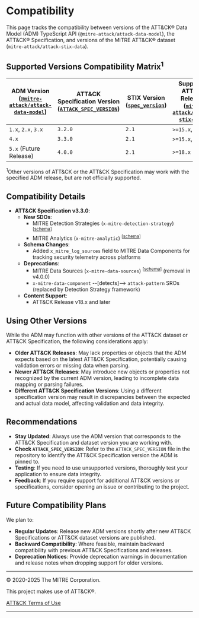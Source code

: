 
# Compatibility

<WorkInProgressNotice />

This page tracks the compatibility between versions of the ATT&CK® Data Model (ADM) TypeScript API (`@mitre-attack/attack-data-model`), the ATT&CK® Specification, and versions of the MITRE ATT&CK® dataset (`mitre-attack/attack-stix-data`).

## Supported Versions Compatibility Matrix<sup>1</sup>

| ADM Version ([`@mitre-attack/attack-data-model`](https://www.npmjs.com/package/@mitre-attack/attack-data-model)) | ATT&CK Specification Version ([`ATTACK_SPEC_VERSION`](https://github.com/mitre-attack/attack-data-model/blob/main/ATTACK_SPEC_VERSION)) | STIX Version ([`spec_version`](https://oasis-open.github.io/cti-documentation/resources#stix-21-specification)) | Supported ATT&CK Releases ([`mitre-attack/attack-stix-data`](https://github.com/mitre-attack/attack-stix-data/)) |
|-------------------------------------------------|------------------------------------------------------|-------------------------------|-------------------------------------------------------------|
| `1.x`, `2.x`, `3.x`                                   | `3.2.0`                                                | `2.1`                           | `>=15.x`, `<=17.x`                                              |
| `4.x`                                             | `3.3.0`                                                | `2.1`                           | `>=15.x`, `<=18.x`                                              |
| `5.x` (Future Release)                            | `4.0.0`                                                | `2.1`                           | `>=18.x`                                                      |

<sup>1</sup>Other versions of ATT&CK or the ATT&CK Specification may work with the specified ADM release, but are not officially supported.
## Compatibility Details

- **ATT&CK Specification v3.3.0**:
  - **New SDOs**:
    - MITRE Detection Strategies (`x-mitre-detection-strategy`) <sup>[[schema](../../schemas/sdo/detection-strategy.schema)]</sup>
    - MITRE Analytics (`x-mitre-analytic`) <sup>[[schema](../../schemas/sdo/analytic.schema)]</sup>
  - **Schema Changes**:
    - Added `x_mitre_log_sources` field to MITRE Data Components for tracking security telemetry across platforms
  - **Deprecations**:
    - MITRE Data Sources (`x-mitre-data-sources`) <sup>[[schema](../../schemas/sdo/data-source.schema)]</sup> (removal in v4.0.0)
    - `x-mitre-data-component` --[detects]--> `attack-pattern` SROs (replaced by Detection Strategy framework)
  - **Content Support**:
    - ATT&CK Release v18.x and later

## Using Other Versions

While the ADM may function with other versions of the ATT&CK dataset or ATT&CK Specification, the following considerations apply:

- **Older ATT&CK Releases**: May lack properties or objects that the ADM expects based on the latest ATT&CK Specification, potentially causing validation errors or missing data when parsing.
- **Newer ATT&CK Releases**: May introduce new objects or properties not recognized by the current ADM version, leading to incomplete data mapping or parsing failures.
- **Different ATT&CK Specification Versions**: Using a different specification version may result in discrepancies between the expected and actual data model, affecting validation and data integrity.

## Recommendations

- **Stay Updated**: Always use the ADM version that corresponds to the ATT&CK Specification and dataset version you are working with.
- **Check `ATTACK_SPEC_VERSION`**: Refer to the `ATTACK_SPEC_VERSION` file in the repository to identify the ATT&CK Specification version the ADM is pinned to.
- **Testing**: If you need to use unsupported versions, thoroughly test your application to ensure data integrity.
- **Feedback**: If you require support for additional ATT&CK versions or specifications, consider opening an issue or contributing to the project.

## Future Compatibility Plans

We plan to:

- **Regular Updates**: Release new ADM versions shortly after new ATT&CK Specifications or ATT&CK dataset versions are published.
- **Backward Compatibility**: Where feasible, maintain backward compatibility with previous ATT&CK Specifications and releases.
- **Deprecation Notices**: Provide deprecation warnings in documentation and release notes when dropping support for older versions.


---

© 2020-2025 The MITRE Corporation.

This project makes use of ATT&CK®.

[ATT&CK Terms of Use](https://attack.mitre.org/resources/terms-of-use/)

---
